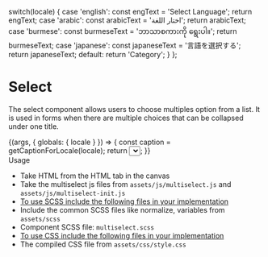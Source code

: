 
  switch(locale) {
    case 'english': const engText = 'Select Language'; return engText;
    case 'arabic': const arabicText = 'اختار اللغة'; return arabicText;
    case 'burmese': const burmeseText = 'ဘာသာစကားကို ရွေးပါ။'; return burmeseText;
    case 'japanese': const japaneseText = '言語を選択する'; return japaneseText;
    default: return 'Category';
  }
};

<Meta title="Molecules/Select" />

<style>{`
 .subheading {
    font-weight: 700;
    font-size: 24px;
    color: #031c2d;
    letter-spacing: 1.5px;
    line-height: 24px;
    margin-bottom: 12px;
    margin-top: 40px;
  }
  .sbdocs .sbdocs-p,
  .sbdocs .sbdocs-li{
    font-size: 1rem;
  }
`}</style>

# Select
The select component allows users to choose multiples option from a list. It is used in forms when there are multiple choices that can be collapsed under one title.

<Story name="Select">
  {(args, { globals: { locale } }) => {
    const caption = getCaptionForLocale(locale);
    return <Select text={caption}></Select>;
  }}
</Story>





<div className="subheading">Usage</div>
<ul>
<li>Take HTML from the HTML tab in the canvas</li>
<li>Take the multiselect js files from <code>assets/js/multiselect.js</code> and <code>assets/js/multiselect-init.js</code></li>
<li><u>To use SCSS include the following files in your implementation</u></li>
<li>Include the common SCSS files like normalize, variables from <code>assets/scss</code></li>
<li>Component SCSS file: <code>multiselect.scss</code></li>
<li><u>To use CSS include the following files in your implementation</u></li>
<li>The compiled CSS file from <code>assets/css/style.css</code></li>
</ul>
